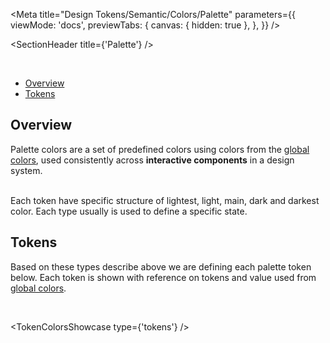 
<Meta
  title="Design Tokens/Semantic/Colors/Palette"
  parameters={{
    viewMode: 'docs',
    previewTabs: {
      canvas: { hidden: true },
    },
  }}
/>

<SectionHeader title={'Palette'} />

<br />

- [Overview](#overview)
- [Tokens](#tokens)

## Overview

Palette colors are a set of predefined colors using colors from the [global colors](?path=/docs/design-tokens-global-colors--page), used consistently across **interactive components** in a design system.

<br />
Each token have specific structure of lightest, light, main, dark and darkest color. Each type usually
is used to define a specific state.

<br />

## Tokens

Based on these types describe above we are defining each palette token below. Each token is shown with reference on tokens and value used from [global colors](?path=/docs/design-tokens-global-colors--page).

<br />

<TokenColorsShowcase type={'tokens'} />
